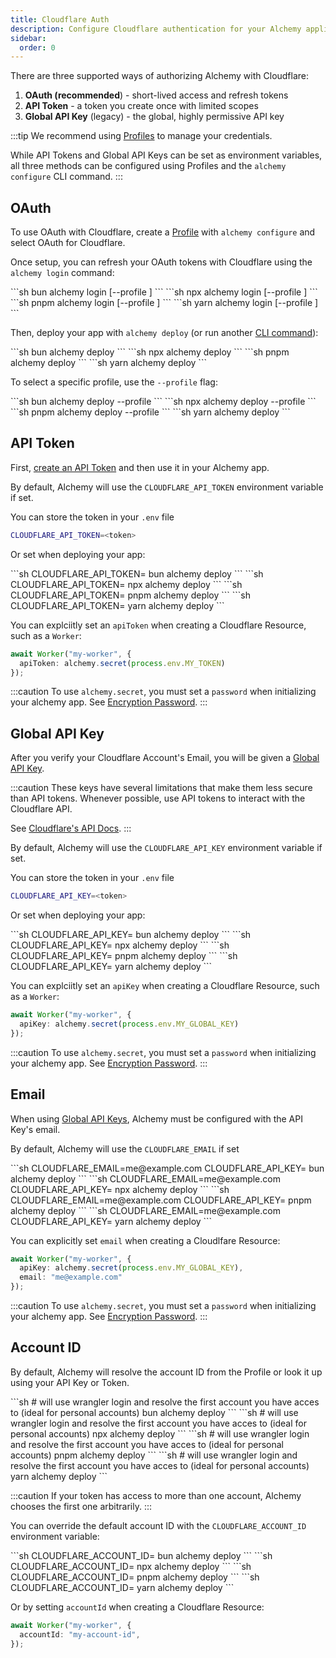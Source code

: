 ```yaml
---
title: Cloudflare Auth
description: Configure Cloudflare authentication for your Alchemy applications. Learn to use API tokens, OAuth, or global API keys to securely manage Cloudflare resources.
sidebar:
  order: 0
---
```



There are three supported ways of authorizing Alchemy with Cloudflare:
1. **OAuth (recommended**) - short-lived access and refresh tokens
2. **API Token** - a token you create once with limited scopes
3. **Global API Key** (legacy) - the global, highly permissive API key

:::tip
We recommend using [Profiles](/concepts/profiles) to manage your credentials. 

While API Tokens and Global API Keys can be set as environment variables, all three methods can be configured using Profiles and the `alchemy configure` CLI command.
:::

## OAuth

To use OAuth with Cloudflare, create a [Profile](/concepts/profiles) with `alchemy configure` and select OAuth for Cloudflare.

Once setup, you can refresh your OAuth tokens with Cloudflare using the `alchemy login` command:

<Tabs syncKey="pkgManager">
  <TabItem label="bun">
    ```sh
    bun alchemy login [--profile <profile>]
    ```
  </TabItem>
  <TabItem label="npm">
    ```sh
    npx alchemy login [--profile <profile>]
    ```
  </TabItem>
  <TabItem label="pnpm">
    ```sh
    pnpm alchemy login [--profile <profile>]
    ```
  </TabItem>
  <TabItem label="yarn">
    ```sh
    yarn alchemy login [--profile <profile>]
    ```
  </TabItem>
</Tabs>

Then, deploy your app with `alchemy deploy` (or run another [CLI command](/concepts/cli)):

<Tabs syncKey="pkgManager">
  <TabItem label="bun">
    ```sh
    bun alchemy deploy
    ```
  </TabItem>
  <TabItem label="npm">
    ```sh
    npx alchemy deploy
    ```
  </TabItem>
  <TabItem label="pnpm">
    ```sh
    pnpm alchemy deploy
    ```
  </TabItem>
  <TabItem label="yarn">
    ```sh
    yarn alchemy deploy
    ```
  </TabItem>
</Tabs>

To select a specific profile, use the `--profile` flag:

<Tabs syncKey="pkgManager">
  <TabItem label="bun">
    ```sh
    bun alchemy deploy --profile <profile>
    ```
  </TabItem>
  <TabItem label="npm">
    ```sh
    npx alchemy deploy --profile <profile>
    ```
  </TabItem>
  <TabItem label="pnpm">
    ```sh
    pnpm alchemy deploy --profile <profile>
    ```
  </TabItem>
  <TabItem label="yarn">
    ```sh
    yarn alchemy deploy
    ```
  </TabItem>
</Tabs>

## API Token

First, [create an API Token](https://developers.cloudflare.com/fundamentals/api/get-started/create-token/) and then use it in your Alchemy app.

By default, Alchemy will use the `CLOUDFLARE_API_TOKEN` environment variable if set.

You can store the token in your `.env` file
```sh
CLOUDFLARE_API_TOKEN=<token>
```

Or set when deploying your app:

<Tabs syncKey="pkgManager">
  <TabItem label="bun">
    ```sh
    CLOUDFLARE_API_TOKEN=<token> bun alchemy deploy
    ```
  </TabItem>
  <TabItem label="npm">
    ```sh
    CLOUDFLARE_API_TOKEN=<token> npx alchemy deploy
    ```
  </TabItem>
  <TabItem label="pnpm">
    ```sh
    CLOUDFLARE_API_TOKEN=<token> pnpm alchemy deploy
    ```
  </TabItem>
  <TabItem label="yarn">
    ```sh
    CLOUDFLARE_API_TOKEN=<token> yarn alchemy deploy
    ```
  </TabItem>
</Tabs>

You can explciitly set an `apiToken` when creating a Cloudflare Resource, such as a `Worker`:

```ts
await Worker("my-worker", {
  apiToken: alchemy.secret(process.env.MY_TOKEN)
});
```

:::caution
To use `alchemy.secret`, you must set a `password` when initializing your alchemy app. See [Encryption Password](/concepts/secret#encryption-password).
:::

## Global API Key

After you verify your Cloudflare Account's Email, you will be given a [Global API Key](https://developers.cloudflare.com/fundamentals/api/get-started/keys/).

:::caution
These keys have several limitations that make them less secure than API tokens. Whenever possible, use API tokens to interact with the Cloudflare API. 

See [Cloudflare's API Docs](https://developers.cloudflare.com/api/).
:::

By default, Alchemy will use the `CLOUDFLARE_API_KEY` environment variable if set.

You can store the token in your `.env` file
```sh
CLOUDFLARE_API_KEY=<token>
```

Or set when deploying your app:

<Tabs syncKey="pkgManager">
  <TabItem label="bun">
    ```sh
    CLOUDFLARE_API_KEY=<token> bun alchemy deploy
    ```
  </TabItem>
  <TabItem label="npm">
    ```sh
    CLOUDFLARE_API_KEY=<token> npx alchemy deploy
    ```
  </TabItem>
  <TabItem label="pnpm">
    ```sh
    CLOUDFLARE_API_KEY=<token> pnpm alchemy deploy
    ```
  </TabItem>
  <TabItem label="yarn">
    ```sh
    CLOUDFLARE_API_KEY=<token> yarn alchemy deploy
    ```
  </TabItem>
</Tabs>

You can explciitly set an `apiKey` when creating a Cloudflare Resource, such as a `Worker`:

```ts
await Worker("my-worker", {
  apiKey: alchemy.secret(process.env.MY_GLOBAL_KEY)
});
```

:::caution
To use `alchemy.secret`, you must set a `password` when initializing your alchemy app. See [Encryption Password](/concepts/secret#encryption-password).
:::

## Email

When using [Global API Keys](#global-api-key), Alchemy must be configured with the API Key's email.

By default, Alchemy will use the `CLOUDFLARE_EMAIL` if set

<Tabs syncKey="pkgManager">
  <TabItem label="bun">
    ```sh
    CLOUDFLARE_EMAIL=me@example.com CLOUDFLARE_API_KEY=<token> bun alchemy deploy
    ```
  </TabItem>
  <TabItem label="npm">
    ```sh
    CLOUDFLARE_EMAIL=me@example.com CLOUDFLARE_API_KEY=<token> npx alchemy deploy
    ```
  </TabItem>
  <TabItem label="pnpm">
    ```sh
    CLOUDFLARE_EMAIL=me@example.com CLOUDFLARE_API_KEY=<token> pnpm alchemy deploy
    ```
  </TabItem>
  <TabItem label="yarn">
    ```sh
    CLOUDFLARE_EMAIL=me@example.com CLOUDFLARE_API_KEY=<token> yarn alchemy deploy
    ```
  </TabItem>
</Tabs>

You can explicitly set `email` when creating a Cloudlfare Resource:

```ts
await Worker("my-worker", {
  apiKey: alchemy.secret(process.env.MY_GLOBAL_KEY),
  email: "me@example.com"
});
```

:::caution
To use `alchemy.secret`, you must set a `password` when initializing your alchemy app. See [Encryption Password](/concepts/secret#encryption-password).
:::

## Account ID

By default, Alchemy will resolve the account ID from the Profile or look it up using your API Key or Token.

<Tabs syncKey="pkgManager">
  <TabItem label="bun">
    ```sh
    # will use wrangler login and resolve the first account you have acces to (ideal for personal accounts)
    bun alchemy deploy
    ```
  </TabItem>
  <TabItem label="npm">
    ```sh
    # will use wrangler login and resolve the first account you have acces to (ideal for personal accounts)
    npx alchemy deploy
    ```
  </TabItem>
  <TabItem label="pnpm">
    ```sh
    # will use wrangler login and resolve the first account you have acces to (ideal for personal accounts)
    pnpm alchemy deploy
    ```
  </TabItem>
  <TabItem label="yarn">
    ```sh
    # will use wrangler login and resolve the first account you have acces to (ideal for personal accounts)
    yarn alchemy deploy
    ```
  </TabItem>
</Tabs>

:::caution
If your token has access to more than one account, Alchemy chooses the first one arbitrarily.
:::

You can override the default account ID with the `CLOUDFLARE_ACCOUNT_ID` environment variable:

<Tabs syncKey="pkgManager">
  <TabItem label="bun">
    ```sh
    CLOUDFLARE_ACCOUNT_ID=<account-id> bun alchemy deploy
    ```
  </TabItem>
  <TabItem label="npm">
    ```sh
    CLOUDFLARE_ACCOUNT_ID=<account-id> npx alchemy deploy
    ```
  </TabItem>
  <TabItem label="pnpm">
    ```sh
    CLOUDFLARE_ACCOUNT_ID=<account-id> pnpm alchemy deploy
    ```
  </TabItem>
  <TabItem label="yarn">
    ```sh
    CLOUDFLARE_ACCOUNT_ID=<account-id> yarn alchemy deploy
    ```
  </TabItem>
</Tabs>

Or by setting `accountId` when creating a Cloudflare Resource:
```ts
await Worker("my-worker", {
  accountId: "my-account-id",
});
``` 